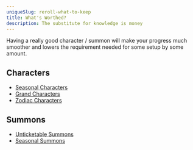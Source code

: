 ```yaml
---
uniqueSlug: reroll-what-to-keep
title: What's Worthed?
description: The substitute for knowledge is money
---
```


Having a really good character / summon will make your progress much smoother and lowers the requirement needed for some setup by some amount.

## Characters

-   [Seasonal Characters](https://gbf.wiki/Collection_Tracker#t1i401c......)
-   [Grand Characters](https://gbf.wiki/Collection_Tracker#i2......)
-   [Zodiac Characters](https://gbf.wiki/Collection_Tracker#i20......)

## Summons

-   [Unticketable Summons](https://gbf.wiki/Collection_Tracker#t2i40......)
-   [Seasonal Summons](https://gbf.wiki/Collection_Tracker#t2i401c......)
